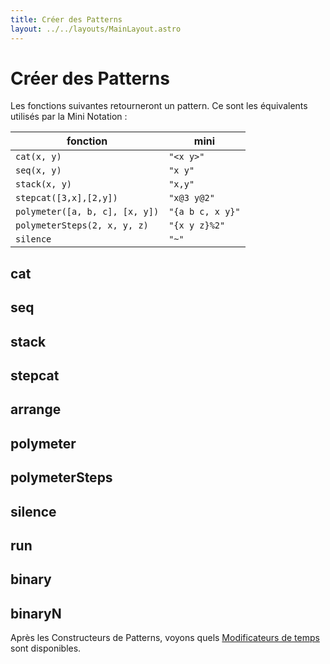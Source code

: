 ```yaml
---
title: Créer des Patterns
layout: ../../layouts/MainLayout.astro
---
```



# Créer des Patterns

Les fonctions suivantes retourneront un pattern.
Ce sont les équivalents utilisés par la Mini Notation :

| fonction                       | mini             |
| ------------------------------ | ---------------- |
| `cat(x, y)`                    | `"<x y>"`        |
| `seq(x, y)`                    | `"x y"`          |
| `stack(x, y)`                  | `"x,y"`          |
| `stepcat([3,x],[2,y])`         | `"x@3 y@2"`      |
| `polymeter([a, b, c], [x, y])` | `"{a b c, x y}"` |
| `polymeterSteps(2, x, y, z)`   | `"{x y z}%2"`    |
| `silence`                      | `"~"`            |

## cat

<JsDoc client:idle name="cat" h={0} />

## seq

<JsDoc client:idle name="seq" h={0} />

## stack

<JsDoc client:idle name="stack" h={0} />

## stepcat

<JsDoc client:idle name="stepcat" h={0} />

## arrange

<JsDoc client:idle name="arrange" h={0} />

## polymeter

<JsDoc client:idle name="polymeter" h={0} />

## polymeterSteps

<JsDoc client:idle name="polymeterSteps" h={0} />

## silence

<JsDoc client:idle name="silence" h={0} />

## run

<JsDoc client:idle name="run" h={0} />

## binary

<JsDoc client:idle name="binary" h={0} />

## binaryN

<JsDoc client:idle name="binaryN" h={0} />

Après les Constructeurs de Patterns, voyons quels [Modificateurs de temps](/learn/time-modifiers) sont disponibles.
